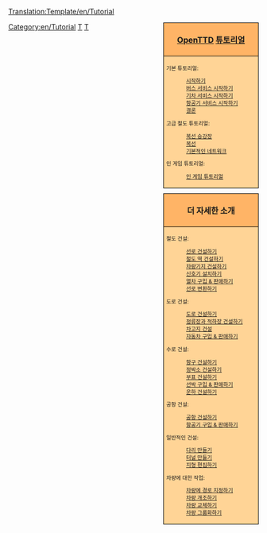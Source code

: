<noinclude>[[Translation:Template/en/Tutorial]]{{en/-}}</noinclude>
<!--
NOTE:
Aqueducts should go under 'bridges' (with a link from building locks and canals), as aqueducts are in fact bridges but then for ships.

Possible future tutorials not already in list:
- [[Main/en/Industrial Service]] / [[Main/en/FIRS Walkthrough]]
- Multistations
--><div style="float:right; padding-left:12px; background:none;">
<div style="width:180px; border:1px solid #000000; background:#ffb466; padding:5px; -moz-border-radius-topleft:5px; -moz-border-radius-topright:5px; font-size: 12pt;">
<center><strong><font size="3">[[Main/ko/OpenTTD|OpenTTD]] [[Main/ko/튜토리얼|튜토리얼]]</font></strong></center>
</div>
<div style="width:180px;  border:1px solid black; border-top-width: 0px; background:#ffd496; padding:5px; font-size: 8pt;">

기본 튜토리얼:
:[[Main/ko/튜토리얼|시작하기]]
:[[Main/ko/튜토리얼/버스|버스 서비스 시작하기]]
:[[Main/ko/튜토리얼/기차|기차 서비스 시작하기]]
:[[Main/ko/튜토리얼/항공기|항공기 서비스 시작하기]]
:[[Main/ko/튜토리얼/결론|결론]]
고급 철도 튜토리얼:
:[[Main/ko/튜토리얼/복선 승강장|복선 승강장]]
:[[Main/ko/튜토리얼/복선|복선]]
:[[Main/ko/튜토리얼/기본적인 네트워크|기본적인 네트워크]]
인 게임 튜토리얼:
:[[Main/ko/인 게임 튜토리얼|인 게임 튜토리얼]]

</div>

<div style="width:180px; border:1px solid #000000; background:#ffb466; padding:5px; font-size: 12pt; margin-top: 10px;">
<center><strong><font size="3">더 자세한 소개</font></strong></center>
</div>
<div style="width:180px;  border:1px solid black; border-top-width: 0px; background:#ffd496; padding:5px; -moz-border-radius-bottomleft:5px; -moz-border-radius-bottomright:8px; font-size: 8pt;">
<span style="font-weight:bold;">

철도 건설:
:[[Main/ko/선로 건설|선로 건설하기]]
:[[Main/ko/철도 역 건설|철도 역 건설하기]]
:[[Main/ko/차량기지 건설|차량기지 건설하기]]
:[[Main/ko/신호기 설치|신호기 설치하기]]
:[[Main/ko/열차 구입|열차 구입 &amp; 판매하기]]
:[[Main/ko/선로 변환|선로 변환하기]]

도로 건설:
:[[Main/ko/도로 건설|도로 건설하기]]
:[[Main/ko/정류장과 적하장 건설|정류장과 적하장 건설하기]]
:[[Main/ko/차고지 건설|차고지 건설]]
:[[Main/ko/자동차 구입|자동차 구입 &amp; 판매하기]]

수로 건설:
:[[Main/ko/항구 건설|항구 건설하기]]
:[[Main/ko/정박소 건설|정박소 건설하기]]
:[[Main/ko/부표 건설|부표 건설하기]]
:[[Main/ko/선박 구입|선박 구입 &amp; 판매하기]]
:[[Main/ko/운하 건설|운하 건설하기]]

공항 건설:
:[[Main/ko/공항 건설|공항 건설하기]]
:[[Main/ko/항공기 구입|항공기 구입 &amp; 판매하기]]

일반적인 건설:
:[[Main/ko/다리 건설|다리 만들기]]
:[[Main/ko/터널 건설|터널 만들기]]
:[[Main/ko/지형 편집|지형 편집하기]]

차량에 대한 작업:
:[[Main/ko/경로|차량에 경로 지정하기]]
:[[Main/ko/개조|차량 개조하기]]
:[[Main/ko/차량 교체|차량 교체하기]]
:[[Main/ko/차량 그룹|차량 그룹화하기]]

</span>
</div>
</div><includeonly>[[Category:en/Tutorial]]</includeonly><noinclude>

[[Category:en/Templates|T]][[Category:en/Navigation|T]]
</noinclude>